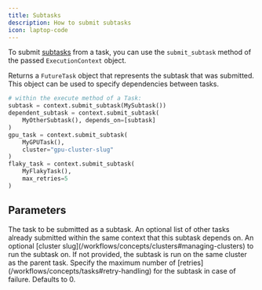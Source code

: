 ```yaml
---
title: Subtasks
description: How to submit subtasks
icon: laptop-code
---
```


To submit [subtasks](/workflows/concepts/tasks#subtasks-and-task-composition) from a task, you can use the `submit_subtask`
method of the passed `ExecutionContext` object.

Returns a `FutureTask` object that represents the subtask that was submitted. This object can be used to specify
dependencies between tasks.

<RequestExample>

```python Python
# within the execute method of a Task:
subtask = context.submit_subtask(MySubtask())
dependent_subtask = context.submit_subtask(
    MyOtherSubtask(), depends_on=[subtask]
)
gpu_task = context.submit_subtask(
    MyGPUTask(),
    cluster="gpu-cluster-slug"
)
flaky_task = context.submit_subtask(
    MyFlakyTask(),
    max_retries=5
)
```

</RequestExample>

## Parameters

<ParamField path="task" type="Task">
  The task to be submitted as a subtask.
</ParamField>

<ParamField path="depends_on" type="list[FutureTask]">
  An optional list of other tasks already submitted within the same context that this subtask depends on.
</ParamField>

<ParamField path="task" type="Task">
  An optional [cluster slug](/workflows/concepts/clusters#managing-clusters) to run the subtask on. If not provided, the subtask
  is run on the same cluster as the parent task.
</ParamField>

<ParamField path="task" type="Task">
  Specify the maximum number of [retries](/workflows/concepts/tasks#retry-handling) for the subtask in case of failure. Defaults
to 0.
</ParamField>
